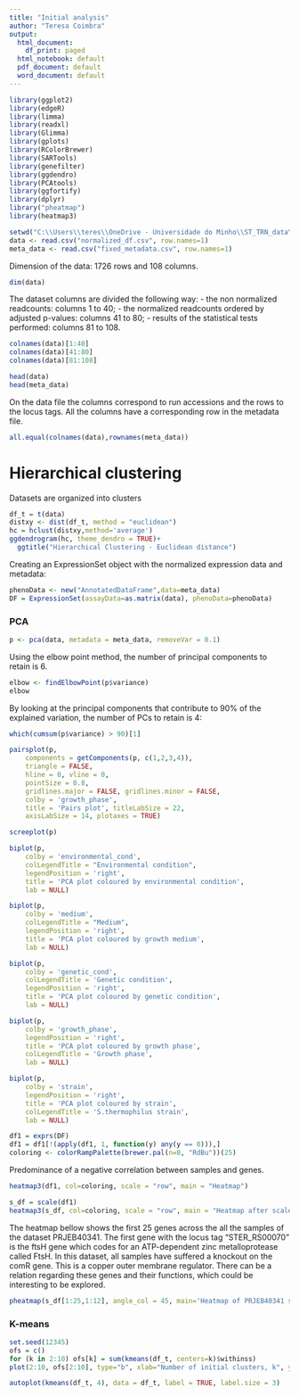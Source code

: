 ---
title: "Initial analysis"
author: "Teresa Coimbra"
output:
  html_document:
    df_print: paged
  html_notebook: default
  pdf_document: default
  word_document: default
---

```{r, include = FALSE}
library(ggplot2)
library(edgeR)
library(limma)
library(readxl)
library(Glimma)
library(gplots)
library(RColorBrewer)
library(SARTools)
library(genefilter)
library(ggdendro)
library(PCAtools)
library(ggfortify)
library(dplyr)
library("pheatmap")
library(heatmap3)
```



```{r import, include=FALSE}
setwd("C:\\Users\\teres\\OneDrive - Universidade do Minho\\ST_TRN_data\\1_analysis\\")
data <- read.csv("normalized_df.csv", row.names=1)
meta_data <- read.csv("fixed_metadata.csv", row.names=1)
```

Dimension of the data: 1726 rows and 108 columns.
```{r}
dim(data)
```

The dataset columns are divided the following way:
- the non normalized readcounts: columns 1 to 40;
- the normalized readcounts ordered by adjusted p-values: columns 41 to 80;
- results of the statistical tests performed: columns 81 to 108. 
```{r, include = FALSE}
colnames(data)[1:40]
colnames(data)[41:80]
colnames(data)[81:108]
```

```{r}
head(data)
head(meta_data)
```


On the data file the columns correspond to run accessions and the rows to the locus tags. All the columns have a corresponding row in the metadata file. 
```{r}
all.equal(colnames(data),rownames(meta_data))
```



# Hierarchical clustering

Datasets are organized into clusters
```{r}
df_t = t(data)
distxy <- dist(df_t, method = "euclidean")
hc = hclust(distxy,method='average')
ggdendrogram(hc, theme_dendro = TRUE)+
  ggtitle("Hierarchical Clustering - Euclidean distance")
```


Creating an ExpressionSet object with the normalized expression data and metadata: 
```{r}
phenoData <- new("AnnotatedDataFrame",data=meta_data)
DF = ExpressionSet(assayData=as.matrix(data), phenoData=phenoData)
```


### PCA

```{r pca}
p <- pca(data, metadata = meta_data, removeVar = 0.1)
```

Using the elbow point method, the number of principal components to retain is 6. 
```{r}
elbow <- findElbowPoint(p$variance)
elbow
```
By looking at the principal components that contribute to 90% of the explained variation, the number of PCs to retain is 4:
```{r}
which(cumsum(p$variance) > 90)[1]
```
```{r}
pairsplot(p,
    components = getComponents(p, c(1,2,3,4)),
    triangle = FALSE,
    hline = 0, vline = 0,
    pointSize = 0.8,
    gridlines.major = FALSE, gridlines.minor = FALSE,
    colby = 'growth_phase',
    title = 'Pairs plot', titleLabSize = 22,
    axisLabSize = 14, plotaxes = TRUE)
```

```{r, include = FALSE}
screeplot(p)
```

```{r}
biplot(p,
    colby = 'environmental_cond',
    colLegendTitle = "Environmental condition",
    legendPosition = 'right',
    title = 'PCA plot coloured by environmental condition',
    lab = NULL)
```


```{r}
biplot(p,
    colby = 'medium',
    colLegendTitle = "Medium",
    legendPosition = 'right', 
    title = 'PCA plot coloured by growth medium', 
    lab = NULL)
```

```{r}
biplot(p,
    colby = 'genetic_cond',
    colLegendTitle = 'Genetic condition',
    legendPosition = 'right', 
    title = 'PCA plot coloured by genetic condition', 
    lab = NULL)
```

```{r}
biplot(p,
    colby = 'growth_phase',
    legendPosition = 'right', 
    title = 'PCA plot coloured by growth phase', 
    colLegendTitle = 'Growth phase', 
    lab = NULL)
```
```{r}
biplot(p,
    colby = 'strain',
    legendPosition = 'right', 
    title = 'PCA plot coloured by strain', 
    colLegendTitle = 'S.thermophilus strain', 
    lab = NULL)
```

```{r}
df1 = exprs(DF)
df1 = df1[!(apply(df1, 1, function(y) any(y == 0))),]
coloring <- colorRampPalette(brewer.pal(n=8, "RdBu"))(25)
```

Predominance of a negative correlation between samples and genes. 
```{r}
heatmap3(df1, col=coloring, scale = "row", main = "Heatmap")
```

```{r}
s_df = scale(df1)
heatmap3(s_df, col=coloring, scale = "row", main = "Heatmap after scale")
```


The heatmap bellow shows the first 25 genes across the all the samples of the dataset PRJEB40341.
The first gene with the locus tag "STER_RS00070" is the ftsH gene which codes for an ATP-dependent zinc metalloprotease called FtsH. In this dataset, all samples have suffered a knockout on the comR gene. This is a copper outer membrane regulator. There can be a relation regarding these genes and their functions, which could be interesting to be explored. 
```{r}
pheatmap(s_df[1:25,1:12], angle_col = 45, main='Heatmap of PRJEB40341 samples for the first 25 genes')
```


### K-means
```{r}
set.seed(12345)
ofs = c()
for (k in 2:10) ofs[k] = sum(kmeans(df_t, centers=k)$withinss)
plot(2:10, ofs[2:10], type="b", xlab="Number of initial clusters, k", ylab="WSS",main='Within Sum of Squares and number of clusters - Kmeans')
```

```{r}
autoplot(kmeans(df_t, 4), data = df_t, label = TRUE, label.size = 3)
```
